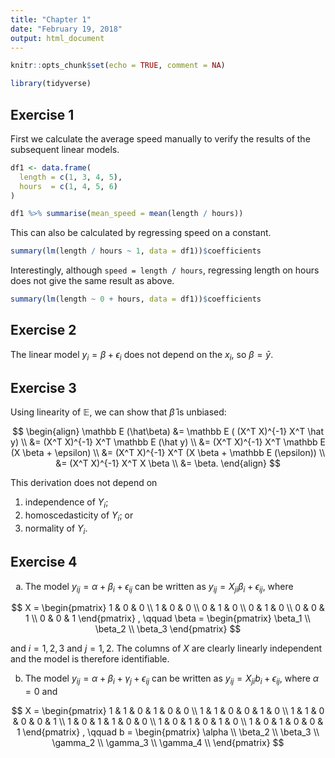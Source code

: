 ```yaml
---
title: "Chapter 1"
date: "February 19, 2018"
output: html_document
---
```


```r
knitr::opts_chunk$set(echo = TRUE, comment = NA)

library(tidyverse)
```

## Exercise 1

First we calculate the average speed manually to verify the results of the subsequent linear models.

```r
df1 <- data.frame(
  length = c(1, 3, 4, 5), 
  hours  = c(1, 4, 5, 6)
)

df1 %>% summarise(mean_speed = mean(length / hours))
```

This can also be calculated by regressing speed on a constant.

```r
summary(lm(length / hours ~ 1, data = df1))$coefficients
```

Interestingly, although `speed = length / hours`, regressing length on hours does not give the same result as above.

```r
summary(lm(length ~ 0 + hours, data = df1))$coefficients
```

## Exercise 2

The linear model $y_i = \beta + \epsilon_i$ does not depend on the $x_i$, so $\beta = \bar y$.

## Exercise 3

Using linearity of $\mathbb E$, we can show that $\hat \beta$ is unbiased:

$$
\begin{align}
  \mathbb E (\hat\beta)
  &=
  \mathbb E ( (X^T X)^{-1} X^T \hat y)
  \\
  &=
  (X^T X)^{-1} X^T \mathbb E (\hat y)
  \\
  &=
  (X^T X)^{-1} X^T \mathbb E (X \beta + \epsilon)
  \\
  &=
  (X^T X)^{-1} X^T (X \beta + \mathbb E (\epsilon))
  \\
  &=
  (X^T X)^{-1} X^T X \beta
  \\
  &=
  \beta.
\end{align}
$$

This derivation does not depend on

1. independence of $Y_i$;
2. homoscedasticity of $Y_i$; or
3. normality of $Y_i$.

## Exercise 4

a. The model $y_{ij} = \alpha + \beta_i + \epsilon_{ij}$ can be written as $y_{ij} = X_{ji} \beta_i + \epsilon_{ij}$, where

$$
X
=
\begin{pmatrix}
  1 & 0 & 0 \\
  1 & 0 & 0 \\
  0 & 1 & 0 \\
  0 & 1 & 0 \\
  0 & 0 & 1 \\
  0 & 0 & 1
\end{pmatrix}
,
\qquad
\beta
=
\begin{pmatrix}
  \beta_1 \\
  \beta_2 \\
  \beta_3
\end{pmatrix}
$$

and $i = 1, 2, 3$ and $j = 1, 2$. The columns of $X$ are clearly linearly independent and the model is therefore identifiable.

b. The model $y_{ij} = \alpha + \beta_i + \gamma_j + \epsilon_{ij}$ can be written as $y_{ij} = X_{ji} b_i + \epsilon_{ij}$, where $\alpha = 0$ and

$$
X 
=
\begin{pmatrix}
  1 & 1 & 0 & 1 & 0 & 0 \\
  1 & 1 & 0 & 0 & 1 & 0 \\
  1 & 1 & 0 & 0 & 0 & 1 \\
  1 & 0 & 1 & 1 & 0 & 0 \\
  1 & 0 & 1 & 0 & 1 & 0 \\
  1 & 0 & 1 & 0 & 0 & 1 
\end{pmatrix}
,
\qquad
b
=
\begin{pmatrix}
  \alpha \\
  \beta_2 \\
  \beta_3 \\
  \gamma_2 \\
  \gamma_3 \\
  \gamma_4 \\
\end{pmatrix}
$$
